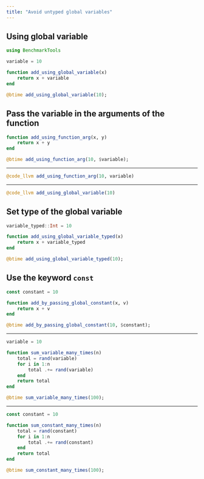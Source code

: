 ```yaml
---
title: "Avoid untyped global variables"
---
```


## Using global variable

```julia
using BenchmarkTools

variable = 10 

function add_using_global_variable(x)
    return x + variable
end

@btime add_using_global_variable(10);
```

## Pass the variable in the arguments of the function

```julia


function add_using_function_arg(x, y)
    return x + y
end

@btime add_using_function_arg(10, $variable);
```

---

```julia
@code_llvm add_using_function_arg(10, variable)
```

---

```julia
@code_llvm add_using_global_variable(10)
```


## Set type of the global variable

```julia

variable_typed::Int = 10

function add_using_global_variable_typed(x)
    return x + variable_typed
end

@btime add_using_global_variable_typed(10);
```


## Use the keyword `const`

```julia

const constant = 10

function add_by_passing_global_constant(x, v)
    return x + v
end

@btime add_by_passing_global_constant(10, $constant);
```

---

```julia

variable = 10

function sum_variable_many_times(n)
    total = rand(variable)
    for i in 1:n
        total .+= rand(variable)
    end
    return total
end

@btime sum_variable_many_times(100);
```

---

```julia

const constant = 10

function sum_constant_many_times(n)
    total = rand(constant)
    for i in 1:n
        total .+= rand(constant)
    end
    return total
end

@btime sum_constant_many_times(100);
```
